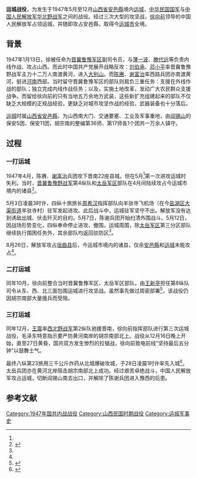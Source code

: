 {{Infobox Military Conflict|
campaign=國共內戰|
image=|
caption=|
conflict=运城战役|
partof=[[第二次国共内战|第二次国共内战]]|
date=1947年5月，10月，12月16日－12月28日|
place=[[山西省_(中華民國)|山西省]][[安邑縣|安邑縣]]境内[[运城城墙|运城]]（今[[山西省|山西省]][[运城市|运城市]]主城区）|
result=解放军攻占运城|
combatant1=[[File:People's_Liberation_Army_Flag_of_the_People's_Republic_of_China.svg|25px]] [[中国人民解放军|中国人民解放军]][[晋冀鲁豫军区|晋冀鲁豫军区]]、[[太岳军区|太岳军区]]部队|
combatant2=[[File:Flag_of_the_Republic_of_China_Army.svg|25px]] [[中華民國國軍|中華民國國軍]]保安5团、保安11团<br/>整编第36师、第17师各1个团|
commander1=[[File:People's_Liberation_Army_Flag_of_the_People's_Republic_of_China.svg|25px]] [[徐向前|徐向前]]<br />
[[File:People's_Liberation_Army_Flag_of_the_People's_Republic_of_China.svg|25px]] [[王新亭|王新亭]]|
commander2=[[File:Flag_of_the_Republic_of_China_Army.svg|25px]] [[閻錫山|閻錫山]]<br />
[[File:Flag_of_the_Republic_of_China_Army.svg|25px]] [[胡宗南|胡宗南]]|
strength1=50,000人|
strength2=10,000人|
casualties1=|
casualties2=|
}}
'''运城战役'''，为发生于1947年5月至12月[[山西省_(中華民國)|山西省]][[安邑縣|安邑縣]]境内[[运城城墙|运城]]，[[中华民国国军|中华民国国军]]与[[中国人民解放军|中国人民解放军]][[华北野战军|华北野战军]]之间的战役。经过三次大型的攻坚战，[[徐向前|徐向前]]领导的中国人民解放军占领运城，并随即攻占安邑縣，取得今[[运城市|运城市]]全境。

== 背景 ==

1947年1月13日，徐被任命为[[晋冀鲁豫军区|晋冀鲁豫军区]]副司令员，与[[薄一波|薄一波]]、[[滕代远|滕代远]]等负责内线作战、攻占山西{{r|bio|page=704}}{{r|xu|page=10}}。而此时中国共产党展开战略反攻：[[刘伯承|刘伯承]]、[[邓小平|邓小平]]率晋冀鲁豫野战军主力十二万人南渡黄河，进入[[大别山|大别山]]。而[[陈赓|陈赓]]、[[谢富治|谢富治]]率西路兵团亦南渡黄河，挺进[[河南|河南]]西部。当时留守晋冀鲁豫军区的部队则肩负三重任务：支援在外线作战的部队；独立完成内线作战任务；以及，实施土地改革，发动广大农民群众支援战争{{r|bio|page=705}}。而留给徐向前的只有当地五万余地方武装，这些新扩充组建起来的部队不仅缺乏大规模的正规战经验，更缺乏对城市攻坚作战的经验，武器装备也十分落后{{r|bio|page=707}}。

[[运城城墙|运城]]时属[[山西省_(中華民國)|山西省]][[安邑縣|安邑縣]]，为山西南大门、交通要塞、工业及军事重地，由[[阎锡山|阎锡山]]的保安5团、保安11团，胡宗南的整编第36师、第17师各1个团共一万余人镇守{{r|bio|page=708}}{{r|xu|page=15-16}}。

== 过程 ==

=== 一打运城 ===

1947年4月，陈赓、[[谢富治|谢富治]]兵团攻下晋南22座县城，但在5月<ref name=a1/>第一次进攻运城时失利{{r|bio|page=708}}。当时，[[晋冀鲁豫野战军|晋冀鲁豫野战军]]第4纵队和[[太岳军区|太岳军区]]部队在4月间陆续攻占今运城市境内的诸县<ref name="a2">{{Cite web |url=http://www.ycsdsw.com/view.asp?id=117 |title=运城及各县的解放 |accessdate=2021-08-31 |author= |date=2017-09-01  |work= |publisher=运城党史网 |language=Zh-hans }}</ref>。

5月3日凌晨3时许，四纵十旅旅长[[周希汉|周希汉]]指挥部队向羊驮寺飞机场（在今[[盐湖区|盐湖区]][[大渠街道|大渠街道]]羊驮寺村）驻军发起进攻。此后战斗中，运城驻军坚守不出。解放军没有达到诱敌出城、伏击歼灭的目的。5月7日，陈谢兵团开始扫清外围战斗。5月12日，因战场形势变化，四纵奉命停止进攻、撤围。运城周围，除[[太岳军区|太岳军区]]第三分区部队继续执行围困任务外，其余部队均返回驻防区<ref name=a1/>。

8月26日，解放军攻占[[垣曲县|垣曲县]]后，今运城市境内的诸县，仅余[[安邑縣|安邑縣]]和[[运城城墙|运城]]未能攻占<ref name=a2/>。

=== 二打运城 ===

同年10月，徐向前整合当时晋冀鲁豫军区、太岳军区部队，由[[王新亭|王新亭]]担任第8纵队司令从东、西、北三面包围运城进行攻坚战{{r|bio|page=709}}{{r|xu|page=14}}。虽然事先做过周密部署<ref>{{cite web| language =zh-hans| publisher =| title =关于运城战役的三份电报| url =http://cyc7.cycnet.com:8091/leaders/xxq/content.jsp?id=3845&s_code=0603| author =徐向前、[[滕代远|滕代远]]、[[薄一波|薄一波]]| date =1947年9月30日至10月14日| accessdate =2010-05-10| archive-date =2013-01-02| archive-url =https://archive.today/20130102090622/http://cyc7.cycnet.com:8091/leaders/xxq/content.jsp?id=3845&s_code=0603| dead-url =yes}}</ref>，该战役仍因胡宗南部大量援兵而受阻{{r|bio|page=709}}{{r|xu|page=25-26}}。

=== 三打运城 ===

同年12月，[[王震|王震]]率[[西北野战军|西北野战军]]第2纵队驰援晋南{{r|xu|page=30-31}}，徐向前指挥部队进行第三次运城战役{{r|bio|page=710}}，毛泽东特意指示要严防黄河南岸的胡宗南部北上{{r|bio|page=711}}。战役从12月16日晚上开始，直至27日黄昏，国共双方发生惨烈的拉锯战，徐向前致电前线“坚持最后五分钟”以鼓舞士气{{r|xu|page=50}}。

最终八纵第23旅用三千公斤炸药从北城爆破攻城{{r|xu|page=39-40}}，于28日凌晨1时许率先入城<ref name="a1">{{Cite web |url=http://www.ycsdsw.com/view.asp?id=129 |title=三打运城--历史概述 |accessdate=2021-08-31 |author= |date=2017-09-01  |work= |publisher=运城党史网 |language=Zh-hans }}</ref>。太岳兵团亦在黄河北岸阻击胡宗南部北上成功{{r|xu|page=52}}。经过艰苦卓绝战斗，中国人民解放军攻占运城，切断阎锡山南去出口，并解除了陈谢兵团进入豫西的后患{{r|bio|page=711}}{{r|xu|page=63-73}}。

== 参考文献 ==
{{reflist|1|refs=
<ref name="bio">{{cite book | language = zh-hans | author = 徐向前 | title = 历史的回顾 | url =  | date = 1987年 | location =  | publisher = 解放军出版社 | id = | isbn = 7506501260 }}</ref>
<ref name="xu">{{cite book | language = zh-hans | author = 张高陵 | title = 徐向前兵团征战记 | url =  | date = 1997年 | publisher = 国防大学出版社 | isbn = 7562606641 }}</ref>
}}

{{第二次国共内战}}

[[Category:1947年国共内战战役|Category:1947年国共内战战役]]
[[Category:山西民国时期战役|Category:山西民国时期战役]]
[[Category:运城军事史|Category:运城军事史]]